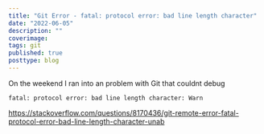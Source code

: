 ```yaml
---
title: "Git Error - fatal: protocol error: bad line length character"
date: "2022-06-05"
description: ""
coverimage: 
tags: git
published: true
posttype: blog
---
```

On the weekend I ran into an problem with Git that couldnt debug

```
fatal: protocol error: bad line length character: Warn
```


https://stackoverflow.com/questions/8170436/git-remote-error-fatal-protocol-error-bad-line-length-character-unab